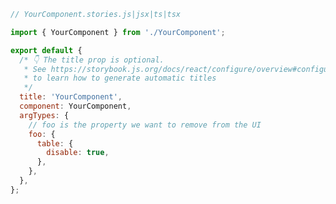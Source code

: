 ```js
// YourComponent.stories.js|jsx|ts|tsx

import { YourComponent } from './YourComponent';

export default {
  /* 👇 The title prop is optional.
   * See https://storybook.js.org/docs/react/configure/overview#configure-story-loading
   * to learn how to generate automatic titles
   */
  title: 'YourComponent',
  component: YourComponent,
  argTypes: {
    // foo is the property we want to remove from the UI
    foo: {
      table: {
        disable: true,
      },
    },
  },
};
```
